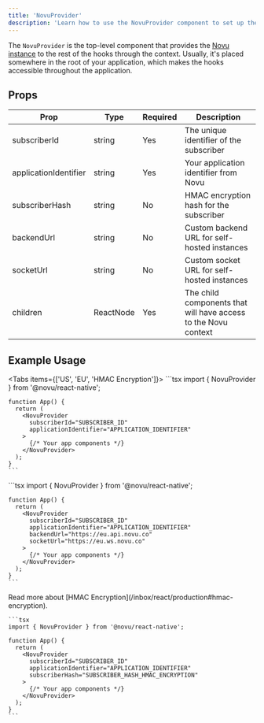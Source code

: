 ```yaml
---
title: 'NovuProvider'
description: 'Learn how to use the NovuProvider component to set up the Novu context in your React Native application'
---
```



The `NovuProvider` is the top-level component that provides the [Novu instance](/inbox/headless/api-reference#novu) to the rest of the hooks through the context.
Usually, it's placed somewhere in the root of your application, which makes the hooks accessible throughout the application.

## Props

| Prop | Type | Required | Description |
|------|------|----------|-------------|
| subscriberId | string | Yes | The unique identifier of the subscriber |
| applicationIdentifier | string | Yes | Your application identifier from Novu |
| subscriberHash | string | No | HMAC encryption hash for the subscriber |
| backendUrl | string | No | Custom backend URL for self-hosted instances |
| socketUrl | string | No | Custom socket URL for self-hosted instances |
| children | ReactNode | Yes | The child components that will have access to the Novu context |

## Example Usage

<Tabs items={['US', 'EU', 'HMAC Encryption']}>
  <Tab>
    ```tsx
    import { NovuProvider } from '@novu/react-native';

    function App() {
      return (
        <NovuProvider
          subscriberId="SUBSCRIBER_ID"
          applicationIdentifier="APPLICATION_IDENTIFIER"
        >
          {/* Your app components */}
        </NovuProvider>
      );
    }
    ```
  </Tab>
  <Tab>
    ```tsx
    import { NovuProvider } from '@novu/react-native';

    function App() {
      return (
        <NovuProvider
          subscriberId="SUBSCRIBER_ID"
          applicationIdentifier="APPLICATION_IDENTIFIER"
          backendUrl="https://eu.api.novu.co"
          socketUrl="https://eu.ws.novu.co"
        >
          {/* Your app components */}
        </NovuProvider>
      );
    }
    ```
  </Tab>
  <Tab>
    <Callout type="info">
      Read more about [HMAC Encryption](/inbox/react/production#hmac-encryption).
    </Callout>

    ```tsx
    import { NovuProvider } from '@novu/react-native';

    function App() {
      return (
        <NovuProvider
          subscriberId="SUBSCRIBER_ID"
          applicationIdentifier="APPLICATION_IDENTIFIER"
          subscriberHash="SUBSCRIBER_HASH_HMAC_ENCRYPTION"
        >
          {/* Your app components */}
        </NovuProvider>
      );
    }
    ```
  </Tab>
</Tabs>
